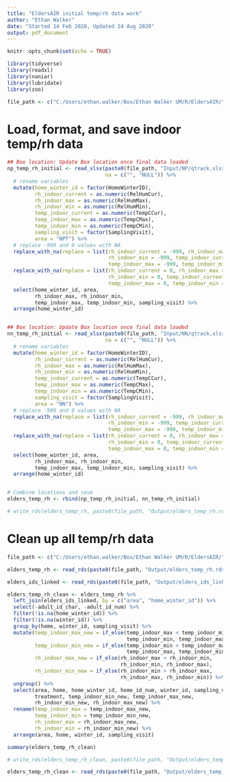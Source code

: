 ```yaml
---
title: "EldersAIR initial temp/rh data work"
author: "Ethan Walker"
date: "Started 14 Feb 2020, Updated 24 Aug 2020"
output: pdf_document
---
```


```r
knitr::opts_chunk$set(echo = TRUE)
```

```r
library(tidyverse)
library(readxl)
library(naniar)
library(lubridate)
library(zoo)
```

```r
file_path <- c("C:/Users/ethan.walker/Box/Ethan Walker UM/R/EldersAIR/")
```


# Load, format, and save indoor temp/rh data
```r
## Box location: Update Box location once final data loaded
np_temp_rh_initial <- read_xlsx(paste0(file_path, "Input/NP/qtrack.xlsx"),
                                na = c("", "NULL")) %>% 
  # rename variables
  mutate(home_winter_id = factor(HomeWinterID),
         rh_indoor_current = as.numeric(RelHumCur),
         rh_indoor_max = as.numeric(RelHumMax),
         rh_indoor_min = as.numeric(RelHumMin),
         temp_indoor_current = as.numeric(TempCCur),
         temp_indoor_max = as.numeric(TempCMax),
         temp_indoor_min = as.numeric(TempCMin),
         sampling_visit = factor(SamplingVisit),
         area = "NPT") %>% 
  # replace -999 and 0 values with NA
  replace_with_na(replace = list(rh_indoor_current = -999, rh_indoor_max = -999,
                                 rh_indoor_min = -999, temp_indoor_current = -999,
                                 temp_indoor_max = -999, temp_indoor_min = -999)) %>% 
  replace_with_na(replace = list(rh_indoor_current = 0, rh_indoor_max = 0,
                                 rh_indoor_min = 0, temp_indoor_current = 0,
                                 temp_indoor_max = 0, temp_indoor_min = 0)) %>% 
  select(home_winter_id, area, 
         rh_indoor_max, rh_indoor_min, 
         temp_indoor_max, temp_indoor_min, sampling_visit) %>% 
  arrange(home_winter_id)


## Box location: Update Box location once final data loaded
nn_temp_rh_initial <- read_xlsx(paste0(file_path, "Input/NN/qtrack.xlsx"),
                                na = c("", "NULL")) %>% 
  # rename variables
  mutate(home_winter_id = factor(HomeWinterID),
         rh_indoor_current = as.numeric(RelHumCur),
         rh_indoor_max = as.numeric(RelHumMax),
         rh_indoor_min = as.numeric(RelHumMin),
         temp_indoor_current = as.numeric(TempCCur),
         temp_indoor_max = as.numeric(TempCMax),
         temp_indoor_min = as.numeric(TempCMin),
         sampling_visit = factor(SamplingVisit),
         area = "NN") %>% 
  # replace -999 and 0 values with NA
  replace_with_na(replace = list(rh_indoor_current = -999, rh_indoor_max = -999,
                                 rh_indoor_min = -999, temp_indoor_current = -999,
                                 temp_indoor_max = -999, temp_indoor_min = -999)) %>% 
  replace_with_na(replace = list(rh_indoor_current = 0, rh_indoor_max = 0,
                                 rh_indoor_min = 0, temp_indoor_current = 0,
                                 temp_indoor_max = 0, temp_indoor_min = 0)) %>% 
  select(home_winter_id, area, 
         rh_indoor_max, rh_indoor_min, 
         temp_indoor_max, temp_indoor_min, sampling_visit) %>% 
  arrange(home_winter_id)


# Combine locations and save
elders_temp_rh <- rbind(np_temp_rh_initial, nn_temp_rh_initial)

# write_rds(elders_temp_rh, paste0(file_path, "Output/elders_temp_rh.rds"))
```



# Clean up all temp/rh data
```r
file_path <- c("C:/Users/ethan.walker/Box/Ethan Walker UM/R/EldersAIR/")

elders_temp_rh <- read_rds(paste0(file_path, "Output/elders_temp_rh.rds"))

elders_ids_linked <- read_rds(paste0(file_path, "Output/elders_ids_linked.rds"))

elders_temp_rh_clean <- elders_temp_rh %>% 
  left_join(elders_ids_linked, by = c("area", "home_winter_id")) %>% 
  select(-adult_id_char, -adult_id_num) %>% 
  filter(!is.na(home_winter_id)) %>% 
  filter(!is.na(winter_id)) %>% 
  group_by(home, winter_id, sampling_visit) %>% 
  mutate(temp_indoor_max_new = if_else(temp_indoor_max < temp_indoor_min, 
                                       temp_indoor_min, temp_indoor_max),
         temp_indoor_min_new = if_else(temp_indoor_min > temp_indoor_max, 
                                       temp_indoor_max, temp_indoor_min),
         rh_indoor_max_new = if_else(rh_indoor_max < rh_indoor_min, 
                                     rh_indoor_min, rh_indoor_max),
         rh_indoor_min_new = if_else(rh_indoor_min > rh_indoor_max, 
                                     rh_indoor_max, rh_indoor_min)) %>% 
  ungroup() %>% 
  select(area, home, home_winter_id, home_id_num, winter_id, sampling_visit,
         treatment, temp_indoor_min_new, temp_indoor_max_new,
         rh_indoor_min_new, rh_indoor_max_new) %>% 
  rename(temp_indoor_max = temp_indoor_max_new,
         temp_indoor_min = temp_indoor_min_new,
         rh_indoor_max = rh_indoor_max_new,
         rh_indoor_min = rh_indoor_min_new) %>% 
  arrange(area, home, winter_id, sampling_visit)

summary(elders_temp_rh_clean)

# write_rds(elders_temp_rh_clean, paste0(file_path, "Output/elders_temp_rh_clean.rds"))

elders_temp_rh_clean <- read_rds(paste0(file_path, "Output/elders_temp_rh_clean.rds"))
```

